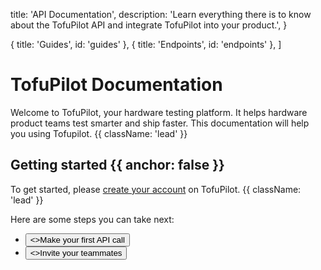 
  title: 'API Documentation',
  description:
    'Learn everything there is to know about the TofuPilot API and integrate TofuPilot into your product.',
}

  { title: 'Guides', id: 'guides' },
  { title: 'Endpoints', id: 'endpoints' },
]

<HeroPattern />

# TofuPilot Documentation

Welcome to TofuPilot, your hardware testing platform. It helps hardware product teams test smarter and ship faster. This documentation will help you using Tofupilot. {{ className: 'lead' }}

## Getting started {{ anchor: false }}

To get started, please [create your account](https://www.tofupilot.com/auth/signin) on TofuPilot. {{ className: 'lead' }}

Here are some steps you can take next:

- <div className="not-prose">
    <Button href="/first-call" variant="text" arrow="right">
      <>Make your first API call</>
    </Button>
  </div>

- <div className="not-prose">
    <Button href="/invite-teammates" variant="text" arrow="right">
      <>Invite your teammates</>
    </Button>
  </div>

<Guides />

<Resources />
